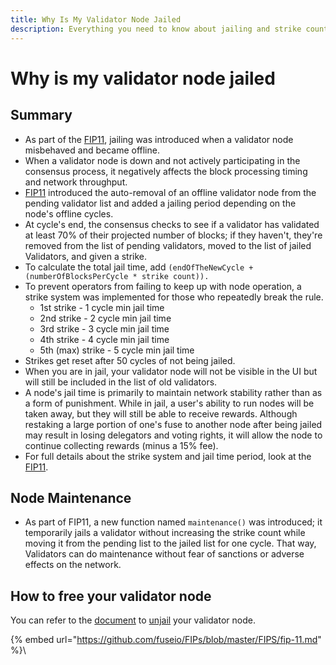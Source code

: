 ```yaml
---
title: Why Is My Validator Node Jailed
description: Everything you need to know about jailing and strike counts.
---
```


# Why is my validator node jailed

## **Summary**

* As part of the [FIP11](https://github.com/fuseio/FIPs/blob/master/FIPS/fip-11.md), jailing was introduced when a validator node misbehaved and became offline.&#x20;
* When a validator node is down and not actively participating in the consensus process, it negatively affects the block processing timing and network throughput.
* [FIP11](https://github.com/fuseio/FIPs/blob/master/FIPS/fip-11.md) introduced the auto-removal of an offline validator node from the pending validator list and added a jailing period depending on the node's offline cycles.&#x20;
* At cycle's end, the consensus checks to see if a validator has validated at least 70% of their projected number of blocks; if they haven't, they're removed from the list of pending validators, moved to the list of jailed Validators, and given a strike.
* To calculate the total jail time, add `(endOfTheNewCycle + (numberOfBlocksPerCycle * strike count)).`
* To prevent operators from failing to keep up with node operation, a strike system was implemented for those who repeatedly break the rule.
  * 1st strike - 1 cycle min jail time&#x20;
  * 2nd strike - 2 cycle min jail time&#x20;
  * 3rd strike - 3 cycle min jail time&#x20;
  * 4th strike - 4 cycle min jail time&#x20;
  * 5th (max) strike - 5 cycle min jail time
* Strikes get reset after 50 cycles of not being jailed.
* When you are in jail, your validator node will not be visible in the UI but will still be included in the list of old validators.
* A node's jail time is primarily to maintain network stability rather than as a form of punishment. While in jail, a user's ability to run nodes will be taken away, but they will still be able to receive rewards. Although restaking a large portion of one's fuse to another node after being jailed may result in losing delegators and voting rights, it will allow the node to continue collecting rewards (minus a 15% fee).
* For full details about the strike system and jail time period, look at the [FIP11](https://github.com/fuseio/FIPs/blob/master/FIPS/fip-11.md).

## **Node Maintenance**

* As part of FIP11, a new function named `maintenance()` was introduced; it temporarily jails a validator without increasing the strike count while moving it from the pending list to the jailed list for one cycle. That way, Validators can do maintenance without fear of sanctions or adverse effects on the network.

## How to free your validator node

You can refer to the [document](how-to-unjail-your-validator-node.mdx) to [unjail](how-to-unjail-your-validator-node.mdx) your validator node.



\{% embed url="https://github.com/fuseio/FIPs/blob/master/FIPS/fip-11.md" %}\
